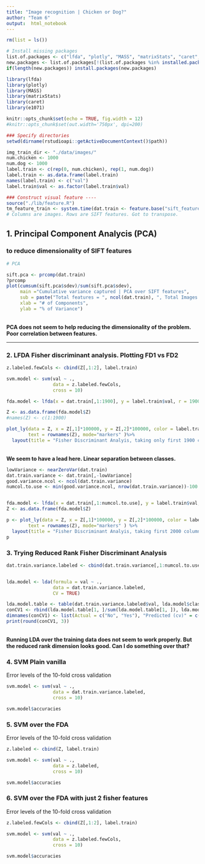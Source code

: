 ```yaml
---
title: "Image recognition | Chicken or Dog?"
author: "Team 6"
output:  html_notebook
---
```



```r
rm(list = ls())

# Install missing packages
list.of.packages <- c("lfda", "plotly", "MASS", "matrixStats", "caret", "e1071")
new.packages <- list.of.packages[!(list.of.packages %in% installed.packages()[,"Package"])]
if(length(new.packages)) install.packages(new.packages)

library(lfda)
library(plotly)
library(MASS)
library(matrixStats)
library(caret)
library(e1071)

knitr::opts_chunk$set(echo = TRUE, fig.width = 12)
#knitr::opts_chunk$set(out.width='750px', dpi=200)

### Specify directories
setwd(dirname(rstudioapi::getActiveDocumentContext()$path))
```

```r

img_train_dir <- "./data/images/"
num.chicken <- 1000
num.dog <- 1000
label.train <- c(rep(0, num.chicken), rep(1, num.dog))
label.train <- as.data.frame(label.train)
names(label.train) <- c("val")
label.train$val <- as.factor(label.train$val)

### Construct visual feature ----
source("./lib/feature.R")
tm_feature_train <- system.time(dat.train <- feature.base("sift_features.csv"))
# Columns are images. Rows are SIFT features. Got to transpose.
```

## 1. Principal Component Analycis (PCA) 
### to reduce dimensionality of SIFT features
```r
# PCA

sift.pca <- prcomp(dat.train)
?prcomp
plot(cumsum(sift.pca$sdev)/sum(sift.pca$sdev),
     main ="Cumulative variance captured | PCA over SIFT features",
     sub = paste("Total features = ", ncol(dat.train), ", Total Images = ", nrow(dat.train)), 
     xlab = "# of Components",
     ylab = "% of Variance")
```
<br>
**PCA does not seem to help reducing the dimensionality of the problem. Poor correlation between features.**

----
### 2. LFDA Fisher discriminant analysis. Plotting FD1 vs FD2
```r

z.labeled.fewCols <- cbind(Z[,1:2], label.train)

svm.model <- svm(val ~ ., 
                 data = z.labeled.fewCols,
                 cross = 10)

fda.model <- lfda(x = dat.train[,1:1900], y = label.train$val, r = 1900, metric="plain")

Z <- as.data.frame(fda.model$Z)
#names(Z) <- c(1:1900)

plot_ly(data = Z, x = Z[,1]*100000, y = Z[,2]*100000, color = label.train$val,
        text = rownames(Z), mode="markers" )%>%
  layout(title = "Fisher Discriminant Analyis, taking only first 1900 columns")


```
<br>
**We seem to have a lead here. Linear separation between classes.**

```r
lowVariance <- nearZeroVar(dat.train)
dat.train.variance <- dat.train[,-lowVariance]
good.variance.ncol <- ncol(dat.train.variance)
numcol.to.use <- min(good.variance.ncol, nrow(dat.train.variance))-100


fda.model <- lfda(x = dat.train[,1:numcol.to.use], y = label.train$val, r = numcol.to.use, metric="plain")
Z <- as.data.frame(fda.model$Z)

p <- plot_ly(data = Z, x = Z[,1]*100000, y = Z[,2]*100000, color = label.train$val,
        text = rownames(Z), mode="markers" ) %>%
  layout(title = "Fisher Discriminant Analyis, taking first 2000 columns, filtered low variance")
p

```

### 3. Trying Reduced Rank Fisher Discriminant Analysis
```r

dat.train.variance.labeled <- cbind(dat.train.variance[,1:numcol.to.use], label.train)


lda.model <- lda(formula = val ~ .,
                 data = dat.train.variance.labeled,
                 CV = TRUE)

lda.model.table <- table(dat.train.variance.labeled$val, lda.model$class)
conCV1 <- rbind(lda.model.table[1, ]/sum(lda.model.table[1, ]), lda.model.table[2, ]/sum(lda.model.table[2, ]))
dimnames(conCV1) <- list(Actual = c("No", "Yes"), "Predicted (cv)" = c("No","Yes"))
print(round(conCV1, 3))

```

<br>
**Running LDA over the training data does not seem to work properly. But the reduced rank dimension looks good. Can I do something over that?**

### 4. SVM Plain vanilla
Error levels of the 10-fold cross validation
```r
svm.model <- svm(val ~ ., 
                 data = dat.train.variance.labeled,
                 cross = 10)

svm.model$accuracies

```


### 5. SVM over the FDA
Error levels of the 10-fold cross validation
```r
z.labeled <- cbind(Z, label.train)

svm.model <- svm(val ~ ., 
                 data = z.labeled,
                 cross = 10)

svm.model$accuracies

```

### 6. SVM over the FDA with just 2 fisher features 
Error levels of the 10-fold cross validation
```r
z.labeled.fewCols <- cbind(Z[,1:2], label.train)

svm.model <- svm(val ~ ., 
                 data = z.labeled.fewCols,
                 cross = 10)

svm.model$accuracies

```
